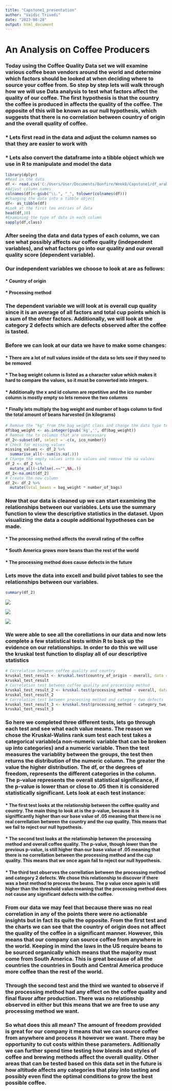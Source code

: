 ---
title: "Capstone1_presentation"
author: "Vaidic Trivedi"
date: "2023-08-28"
output: html_document
---

# An Analysis on Coffee Producers

### Today using the Coffee Quality Data set we will examine various coffee bean vendors around the world and determine which factors should be looked at when deciding where to source your coffee from. So step by step lets will walk through how we will use Data analysis to test what factors affect the quality of our coffee. The first hypothesis is that the country the coffee is produced in affects the quality of the coffee. The opposite of this will be known as our null hypothesis, which suggests that there is no correlation between country of origin and the overall quality of coffee.

### \* Lets first read in the data and adjust the column names so that they are easier to work with

### \* Lets also convert the dataframe into a tibble object which we use in R to manipulate and model the data

```{r}
library(dplyr)
#Read in the data
df <- read.csv('C:/Users/User/Documents/Bonfire/Week8/Capstone1/df_arabica_clean.csv')
#Adjust column names
colnames(df)<-gsub("\\.", "_", tolower(colnames(df)))
#Changing the data into a tibble object
df<- as_tibble(df)
#Look at the first ten entries of data
head(df,10)
#Examining the type of data in each column
sapply(df,class)
```

### After seeing the data and data types of each column, we can see what possibly affects our coffee quality (independent variables), and what factors go into our quality and our overall quality score (dependent variable).

### Our independent variables we choose to look at are as follows:

#### \* Country of origin

#### \* Processing method

### The dependent variable we will look at is overall cup quality since it is an average of all factors and total cup points which is a sum of the other factors. Additionally, we will look at the category 2 defects which are defects observed after the coffee is tasted.

### Before we can look at our data we have to make some changes:

#### \* There are a lot of null values inside of the data so lets see if they need to be removed

#### \* The bag weight column is listed as a character value which makes it hard to compare the values, so it must be converted into integers.

#### \* Additionally the x and id column are repetitive and the ico number column is mostly empty so lets remove the two columns

#### \* Finally lets multiply the bag weight and number of bags column to find the total amount of beans harvested (in kilograms)

```{r}
# Remove the "kg" from the bag weight class and change the data type to integer
df$bag_weight <- as.integer(gsub('kg','', df$bag_weight))
# Remove the to columns that are unnecessary
df_2<-subset(df, select = -c(x, ico_number))
# Check for missing values
missing_values <- df_2 %>%
  summarise_all(~ sum(is.na(.)))
# Change the empty values into na values and remove the na values
df_2 <- df_2 %>%
  mutate_all(~ifelse(.=="",NA,.))
df_2<-na.omit(df_2)
# Create the new column
df_2<- df_2 %>%
  mutate(total_beans = bag_weight * number_of_bags)
```

### Now that our data is cleaned up we can start examining the relationships between our variables. Lets use the summary function to view the descriptive statistics in the dataset. Upon visualizing the data a couple additional hypotheses can be made.

#### \* The processing method affects the overall rating of the coffee

#### \* South America grows more beans than the rest of the world

#### \* The processing method does cause defects in the future

### Lets move the data into excell and build pivot tables to see the relationships between our variables.

```{r}
summary(df_2)

```

![](https://github.com/tvaidic/capstone1/blob/main/coffee%20per%20country.PNG)

![](https://github.com/tvaidic/capstone1/blob/main/processing%20method.PNG)

![](https://github.com/tvaidic/capstone1/blob/main/rating%20per%20country.PNG)

### We were able to see all the corellations in our data and now lets complete a few statistical tests within R to back up the evidence on our relationships. In order to do this we will use the kruskal test function to display all of our descriptive statistics

```{r}
# Correlation between coffee quality and country
kruskal_test_result <- kruskal.test(country_of_origin ~ overall, data = df_2)
kruskal_test_result
# Correlation test between coffee quality and processing method
kruskal_test_result_2 <- kruskal.test(processing_method ~ overall, data = df_2)
kruskal_test_result_2
# Correlation test between processing method and category two defects
kruskal_test_result_3 <- kruskal.test(processing_method ~ category_two_defects, data = df_2)
kruskal_test_result_3
```

### So here we completed three different tests, lets go through each test and see what each value means. The reason we chose the Kruskal-Walins rank sum test each test takes a categorical variable(a non-numeric variable that can be broken up into categories) and a numeric variable. Then the test measures the variablity between the groups, the test then returns the distribution of the numeric column. The greater the value the higher distribution. The df, or the degrees of freedom, represents the different categories in the column. The p-value represents the overall statistical significance, if the p-value is lower than or close to .05 then it is considered statistically significant. Lets look at each test instance:

#### \* The first test looks at the relationship between the coffee quality and country. The main thing to look at is the p-value, because it is signifficantly higher than our base value of .05 meaning that there is no real correllation between the country and the cup quality. This means that we fail to reject our null hypothesis.

#### \* The second test looks at the relationship between the processing method and overall coffee quality. The p-value, though lower than the previous p-value, is still higher than our base value of .05 meaning that there is no correllation between the processing method and the cup quality. This means that we once again fail to reject our null hypothesis.

#### \* The third test observes the correllation between the processing method and category 2 defects. We chose this relationship to discover if there was a best method to process the beans. The p value once again is still higher than the threshold value meaning that the processing method does not cause any significant defects with the coffee.

### From our data we may feel that because there was no real correlation in any of the points there were no actionable insights but in fact its quite the opposite. From the first test and the charts we can see that the country of origin does not affect the quality of the coffee in a significant manner. However, this means that our company can source coffee from anywhere in the world. Keeping in mind the laws in the US require beans to be sourced organically which means that the majority must come from South America. This is great because of all the countries the countries in South and Central America produce more coffee than the rest of the world.

### Through the second test and the third we wanted to observe if the processing method had any effect on the coffee quality and final flavor after production. There was no relationship observed in either but this means that we are free to use any processing method we want.

### So what does this all mean? The amount of freedom provided is great for our company it means that we can source coffee from anywhere and process it however we want. There may be opportunity to cut costs within these parameters. Aditionally we can further spend time testing how blends and styles of coffee and brewing methods affect the overall quality. Other areas that can be tested based on this data set in the future is how altitude affects any categories that play into tasting and possibly even find the optimal conditions to grow the best possible coffee.
